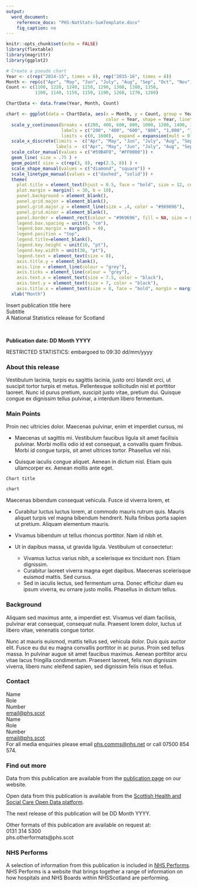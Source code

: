 ```yaml
---
output: 
  word_document:
    reference_docx: "PHS-NatStats-SumTemplate.docx"
    fig_caption: no
---
```



```r
knitr::opts_chunk$set(echo = FALSE)
library(flextable)
library(magrittr)
library(ggplot2)

# Create a pseudo chart
Year <- c(rep("2014-15", times = 8), rep("2015-16", times = 8))
Month <- rep(c("Apr", "May", "Jun", "July", "Aug", "Sep", "Oct", "Nov"), times = 2)
Count <- c(1100, 1220, 1240, 1250, 1290, 1300, 1380, 1350, 
           1100, 1140, 1150, 1150, 1190, 1260, 1270, 1280)

ChartData <- data.frame(Year, Month, Count)

chart <- ggplot(data = ChartData, aes(x = Month, y = Count, group = Year, 
                                      color = Year, shape = Year, linetype = Year)) +
  scale_y_continuous(breaks = c(200, 400, 600, 800, 1000, 1200, 1400, 1600), 
                     labels = c("200", "400", "600", "800", "1,000", "1,200", "1,400", "1,600"),
                     limits = c(0, 1600),  expand = expansion(mult = 0)) +
  scale_x_discrete(limits =  c("Apr", "May", "Jun", "July", "Aug", "Sep", "Oct", "Nov"),
                   labels =  c("Apr", "May", "Jun", "July", "Aug", "Sep", "Oct", "Nov"))  +
  scale_color_manual(values = c("#59B4F0", "#FF0000")) +
  geom_line( size = .75 ) + 
  geom_point( size = c(rep(3, 8), rep(2.5, 8)) ) +
  scale_shape_manual(values = c("diamond", "square")) +
  scale_linetype_manual(values = c("dashed", "solid")) + 
  theme(
    plot.title = element_text(hjust = 0.5, face = "bold", size = 12, colour = "#6C2383"),
    plot.margin = margin(l = 30, b = 10),
    panel.background = element_blank(),
    panel.grid.major = element_blank(), 
    panel.grid.major.y = element_line(size = .4, color = "#969696"), 
    panel.grid.minor = element_blank(),
    panel.border = element_rect(colour = "#969696", fill = NA, size = 0.75), 
    legend.box.spacing = unit(0, "cm"),
    legend.box.margin = margin(b = 0),
    legend.position = "top",
    legend.title=element_blank(),
    legend.key.height = unit(10, "pt"),
    legend.key.width = unit(30, "pt"),
    legend.text = element_text(size = 8),
    axis.title.y = element_blank(),
    axis.line = element_line(colour = "grey"),
    axis.ticks = element_line(colour = "grey"),
    axis.text.x = element_text(size = 7.5, color = "black"), 
    axis.text.y = element_text(size = 7, color = "black"),
    axis.title.x = element_text(size = 8, face = "bold", margin = margin(t = 10))) +
  xlab("Month")

```

<Div custom-style = "Publication Title">Insert publication title here</Div>
<Div custom-style = "Publication subtitle">Subtitle</Div>
<Div custom-style = "National stats">A National Statistics release for Scotland</Div>

<br>

**Publication date: DD Month YYYY**

<Div custom-style = "RestrictedStats">RESTRICTED STATISTICS: embargoed to 09:30 dd/mm/yyyy</Div>

### About this release
Vestibulum lacinia, turpis eu sagittis lacinia, justo orci blandit orci, ut suscipit tortor turpis et metus. Pellentesque sollicitudin nisl et porttitor laoreet. Nunc id purus pretium, suscipit justo vitae, pretium dui. Quisque congue ex dignissim tellus pulvinar, a interdum libero fermentum.

### Main Points
Proin nec ultricies dolor. Maecenas pulvinar, enim et imperdiet cursus, mi

* Maecenas ut sagittis mi. Vestibulum faucibus ligula sit amet facilisis pulvinar. Morbi mollis odio id est consequat, a convallis quam finibus. Morbi id congue turpis, sit amet ultrices tortor. Phasellus vel nisi.

* Quisque iaculis congue aliquet. Aenean in dictum nisl. Etiam quis ullamcorper ex. Aenean mollis ante eget.

<Div custom-style = "Chart Title">`Chart title`</Div>
<Div custom-style = "Figure_Style">
```r
chart
```
</div>

Maecenas bibendum consequat vehicula. Fusce id viverra lorem, et

* Curabitur luctus luctus lorem, at commodo mauris rutrum quis. Mauris aliquet turpis vel magna bibendum hendrerit. Nulla finibus porta sapien ut pretium. Aliquam elementum mauris.

* Vivamus bibendum ut tellus rhoncus porttitor. Nam id nibh et.

* Ut in dapibus massa, ut gravida ligula. Vestibulum ut consectetur:
  + Vivamus luctus varius nibh, a scelerisque ex tincidunt non. Etiam dignissim.
  + Curabitur laoreet viverra magna eget dapibus. Maecenas scelerisque euismod mattis. Sed cursus.
  + Sed in iaculis lectus, sed fermentum urna. Donec efficitur diam eu ipsum viverra, eu ornare justo mollis. Phasellus in dictum tellus.

### Background
Aliquam sed maximus ante, a imperdiet est. Vivamus vel diam facilisis, pulvinar erat consequat, consequat nulla. Praesent lorem dolor, luctus ut libero vitae, venenatis congue tortor.

Nunc at mauris euismod, mattis tellus sed, vehicula dolor. Duis quis auctor elit. Fusce eu dui eu magna convallis porttitor in ac purus. Proin sed tellus massa. In pulvinar augue sit amet faucibus maximus. Aenean porttitor arcu vitae lacus fringilla condimentum. Praesent laoreet, felis non dignissim viverra, libero nunc eleifend sapien, sed dignissim felis risus et tellus.

### Contact
Name  
Role  
Number  
[email@phs.scot](mailto:email@phs.scot)  
Name  
Role  
Number  
[email@phs.scot](mailto:email@phs.scot)  
For all media enquiries please email [phs.comms@nhs.net](mailto:phs.comms@nhs.net) or call 07500 854 574.

### Find out more
Data from this publication are available from the [publication page]() on our website.

Open data from this publication is available from the [Scottish Health and Social Care Open Data platform](https://www.opendata.nhs.scot/).

The next release of this publication will be DD Month YYYY.

Other formats of this publication are available on request at:  
0131 314 5300  
phs.otherformats@phs.scot

### NHS Performs
A selection of information from this publication is included in [NHS Performs](http://www.nhsperforms.scot). NHS Performs is a website that brings together a range of information on how hospitals and NHS Boards within NHSScotland are performing.

